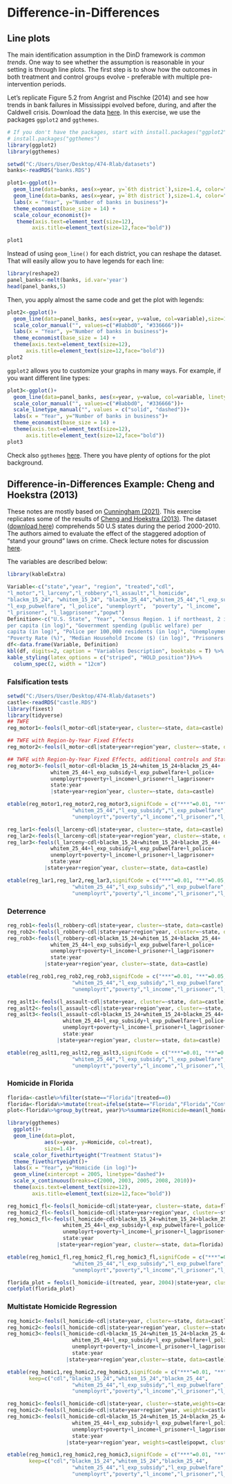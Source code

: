 # Difference-in-Differences

## Line plots

The main identification assumption in the DinD framework is *common trends*. One way to see whether the assumption is reasonable in your setting is through line plots. The first step is to show how the outcomes in both treatment and control groups evolve - preferable with multiple pre-intervention periods.

Let's replicate Figure 5.2 from Angrist and Pischke (2014) and see how trends in bank failures in Mississippi evolved before, during, and after the Caldwell crisis. Download the data [here](https://github.com/guerramarcelino/PolicyEval/raw/main/Datasets/banks.RDS). In this exercise, we use the packages `ggplot2` and `ggthemes`.

```r
# If you don't have the packages, start with install.packages("ggplot2") and
# install.packages("ggthemes")
library(ggplot2)
library(ggthemes)

setwd("C:/Users/User/Desktop/474-Rlab/datasets")
banks<-readRDS("banks.RDS")

plot1<-ggplot()+
  geom_line(data=banks, aes(x=year, y=`6th district`),size=1.4, color="#336666")+
  geom_line(data=banks, aes(x=year, y=`8th district`),size=1.4, color="#8abbd0")+
  labs(x = "Year", y="Number of banks in business")+
  theme_economist(base_size = 14) +
  scale_colour_economist()+
   theme(axis.text=element_text(size=12),
        axis.title=element_text(size=12,face="bold"))

plot1
```

Instead of using `geom_line()` for each district, you can reshape the dataset. That will easily allow you to have legends for each line:

```r
library(reshape2)
panel_banks<-melt(banks, id.var='year')
head(panel_banks,5)
```

Then, you apply almost the same code and get the plot with legends:

```r
plot2<-ggplot()+
  geom_line(data=panel_banks, aes(x=year, y=value, col=variable),size=1.4)+
  scale_color_manual("", values=c("#8abbd0", "#336666"))+
  labs(x = "Year", y="Number of banks in business")+
  theme_economist(base_size = 14) +
  theme(axis.text=element_text(size=12),
      axis.title=element_text(size=12,face="bold"))
plot2
```

`ggplot2` allows you to customize your graphs in many ways. For example, if you want different line types:

```r
plot3<-ggplot()+
  geom_line(data=panel_banks, aes(x=year, y=value, col=variable, linetype = variable),size=1.4)+
  scale_color_manual("", values=c("#8abbd0", "#336666"))+
  scale_linetype_manual("", values = c("solid", "dashed"))+
  labs(x = "Year", y="Number of banks in business")+
  theme_economist(base_size = 14) +
  theme(axis.text=element_text(size=12),
      axis.title=element_text(size=12,face="bold"))
plot3
```

Check also `ggthemes` [here](https://yutannihilation.github.io/allYourFigureAreBelongToUs/ggthemes/). There you have plenty of options for the plot background.

## Difference-in-Differences Example: Cheng and Hoekstra (2013)

These notes are mostly based on [Cunningham (2021)](https://mixtape.scunning.com/difference-in-differences.html?panelset6=r-code7&panelset4=r-code5&panelset7=r-code8&panelset5=r-code6#replicating-cheng2013-sort-of). This exercise replicates some of the results of [Cheng and Hoekstra (2013)](http://jhr.uwpress.org/content/48/3/821.short). The dataset ([download here](https://github.com/guerramarcelino/PolicyEval/raw/main/Datasets/castle.RDS)) comprehends 50 U.S states during the period 2000-2010. The authors aimed to evaluate the effect of the staggered adoption of "stand your ground" laws on crime. Check lecture notes for discussion [here](https://guerramarcelino.github.io/Econ474/Lectures/Lec6/lec6?panelset6=did-regression3&panelset7=2x2-difference-in-differences2&panelset8=regression-results4&panelset9=did-assumptions2&panelset10=threats-to-validity2&panelset11=deterrence2#31).

The variables are described below:

```r
library(kableExtra)

Variable<-c("state","year", "region", "treated","cdl",     
"l_motor","l_larceny","l_robbery","l_assault","l_homicide",      
"blackm_15_24", "whitem_15_24", "blackm_25_44","whitem_25_44","l_exp_subsidy",   
"l_exp_pubwelfare", "l_police", "unemployrt",  "poverty", "l_income",        
"l_prisoner", "l_lagprisoner","popwt")
Definition<-c("U.S. State", "Year", "Census Region. 1 if northeast, 2 if midwest, 3 if south and 4 if west", "1 if state is treated at any point from 2000 and 2010", "Treatment variable. Takes values from 0 to 1, depending on which month of the year the new law was passed", "Motor theft rate (in log)", "Larceny rate (in log)", "Robbery rate (in log)","Aggravated Assault rate (in log)", "Murder rate (in log)", "% of black male aged 15-24", "% of white male aged 15-24", "% of black male aged 25-44", "% of white male aged 25-44", "Government spending (assistance and subsidies)
per capita (in log)", "Government spending (public welfare) per
capita (in log)", "Police per 100,000 residents (in log)", "Unemployment Rate (%)",
"Poverty Rate (%)", "Median Household Income ($) (in log)", "Prisoners per 100,000 residents (in log)", "Lag prisoners per 100,000 residents (in log)", "State Population (used in the weighted regression)")
df<-data.frame(Variable, Definition)
kbl(df, digits=2, caption = "Variables Description", booktabs = T) %>%
kable_styling(latex_options = c("striped", "HOLD_position"))%>%
  column_spec(2, width = "12cm")

```

### Falsification tests

```r
setwd("C:/Users/User/Desktop/474-Rlab/datasets")
castle<-readRDS("castle.RDS")
library(fixest)
library(tidyverse)
## TWFE
reg_motor1<-feols(l_motor~cdl|state+year, cluster=~state, data=castle)

## TWFE with Region-by-Year Fixed Effects
reg_motor2<-feols(l_motor~cdl|state+year+region^year, cluster=~state, data=castle)

## TWFE with Region-by-Year Fixed Effects, additional controls and State-Specific Linear Time trends
reg_motor3<-feols(l_motor~cdl+blackm_15_24+whitem_15_24+blackm_25_44+
              whitem_25_44+l_exp_subsidy+l_exp_pubwelfare+l_police+
              unemployrt+poverty+l_income+l_prisoner+l_lagprisoner+
              state:year
              |state+year+region^year, cluster=~state, data=castle)

etable(reg_motor1,reg_motor2,reg_motor3,signifCode = c("***"=0.01, "**"=0.05, "*"=0.10),   keep=c("cdl","blackm_15_24","whitem_15_24","blackm_25_44",
                     "whitem_25_44","l_exp_subsidy","l_exp_pubwelfare","l_police",
                     "unemployrt","poverty","l_income","l_prisoner","l_lagprisoner"))
```

```r
reg_lar1<-feols(l_larceny~cdl|state+year, cluster=~state, data=castle)
reg_lar2<-feols(l_larceny~cdl|state+year+region^year, cluster=~state, data=castle)
reg_lar3<-feols(l_larceny~cdl+blackm_15_24+whitem_15_24+blackm_25_44+
              whitem_25_44+l_exp_subsidy+l_exp_pubwelfare+l_police+
              unemployrt+poverty+l_income+l_prisoner+l_lagprisoner+
              state:year
            |state+year+region^year, cluster=~state, data=castle)

etable(reg_lar1,reg_lar2,reg_lar3,signifCode = c("***"=0.01, "**"=0.05, "*"=0.10),   keep=c("cdl","blackm_15_24","whitem_15_24","blackm_25_44",
                     "whitem_25_44","l_exp_subsidy","l_exp_pubwelfare","l_police",
                     "unemployrt","poverty","l_income","l_prisoner","l_lagprisoner"))
```

### Deterrence

```r
reg_rob1<-feols(l_robbery~cdl|state+year, cluster=~state, data=castle)
reg_rob2<-feols(l_robbery~cdl|state+year+region^year, cluster=~state, data=castle)
reg_rob3<-feols(l_robbery~cdl+blackm_15_24+whitem_15_24+blackm_25_44+
              whitem_25_44+l_exp_subsidy+l_exp_pubwelfare+l_police+
              unemployrt+poverty+l_income+l_prisoner+l_lagprisoner+
              state:year
            |state+year+region^year, cluster=~state, data=castle)

etable(reg_rob1,reg_rob2,reg_rob3,signifCode = c("***"=0.01, "**"=0.05, "*"=0.10),   keep=c("cdl","blackm_15_24","whitem_15_24","blackm_25_44",
                     "whitem_25_44","l_exp_subsidy","l_exp_pubwelfare","l_police",
                     "unemployrt","poverty","l_income","l_prisoner","l_lagprisoner"))
```

```r
reg_aslt1<-feols(l_assault~cdl|state+year, cluster=~state, data=castle)
reg_aslt2<-feols(l_assault~cdl|state+year+region^year, cluster=~state, data=castle)
reg_aslt3<-feols(l_assault~cdl+blackm_15_24+whitem_15_24+blackm_25_44+
                  whitem_25_44+l_exp_subsidy+l_exp_pubwelfare+l_police+
                  unemployrt+poverty+l_income+l_prisoner+l_lagprisoner+
                  state:year
                |state+year+region^year, cluster=~state, data=castle)

etable(reg_aslt1,reg_aslt2,reg_aslt3,signifCode = c("***"=0.01, "**"=0.05, "*"=0.10),   keep=c("cdl","blackm_15_24","whitem_15_24","blackm_25_44",
                     "whitem_25_44","l_exp_subsidy","l_exp_pubwelfare","l_police",
                     "unemployrt","poverty","l_income","l_prisoner","l_lagprisoner"))
```

### Homicide in Florida

```r
florida<-castle%>%filter(state=="Florida"|treated==0)
florida<-florida%>%mutate(treat=ifelse(state=="Florida","Florida","Control Group"))
plot<-florida%>%group_by(treat, year)%>%summarize(Homicide=mean(l_homicide))

library(ggthemes)
  ggplot()+
  geom_line(data=plot,
            aes(x=year, y=Homicide, col=treat),
            size=1.4)+
  scale_color_fivethirtyeight("Treatment Status")+
  theme_fivethirtyeight()+
  labs(x = "Year", y="Homicide (in log)")+
  geom_vline(xintercept = 2005, linetype="dashed")+
  scale_x_continuous(breaks=c(2000, 2003, 2005, 2008, 2010))+
  theme(axis.text=element_text(size=12),
        axis.title=element_text(size=12,face="bold"))
```


```r
reg_homic1_fl<-feols(l_homicide~cdl|state+year, cluster=~state, data=florida)
reg_homic2_fl<-feols(l_homicide~cdl|state+year+region^year, cluster=~state, data=florida)
reg_homic3_fl<-feols(l_homicide~cdl+blackm_15_24+whitem_15_24+blackm_25_44+
                  whitem_25_44+l_exp_subsidy+l_exp_pubwelfare+l_police+
                  unemployrt+poverty+l_income+l_prisoner+l_lagprisoner+
                  state:year
                |state+year+region^year, cluster=~state, data=florida)

etable(reg_homic1_fl,reg_homic2_fl,reg_homic3_fl,signifCode = c("***"=0.01, "**"=0.05, "*"=0.10),   keep=c("cdl","blackm_15_24","whitem_15_24","blackm_25_44",
                     "whitem_25_44","l_exp_subsidy","l_exp_pubwelfare","l_police",
                     "unemployrt","poverty","l_income","l_prisoner","l_lagprisoner"))
```

```r
florida_plot = feols(l_homicide~i(treated, year, 2004)|state+year, cluster=~state, data=florida)
coefplot(florida_plot)
```

### Multistate Homicide Regression

```r
reg_homic1<-feols(l_homicide~cdl|state+year, cluster=~state, data=castle)
reg_homic2<-feols(l_homicide~cdl|state+year+region^year, cluster=~state, data=castle)
reg_homic3<-feols(l_homicide~cdl+blackm_15_24+whitem_15_24+blackm_25_44+
                     whitem_25_44+l_exp_subsidy+l_exp_pubwelfare+l_police+
                     unemployrt+poverty+l_income+l_prisoner+l_lagprisoner+
                     state:year
                   |state+year+region^year,cluster=~state, data=castle)

etable(reg_homic1,reg_homic2,reg_homic3,signifCode = c("***"=0.01, "**"=0.05, "*"=0.10),
       keep=c("cdl","blackm_15_24","whitem_15_24","blackm_25_44",
                     "whitem_25_44","l_exp_subsidy","l_exp_pubwelfare","l_police",
                     "unemployrt","poverty","l_income","l_prisoner","l_lagprisoner"))
```


```r
reg_homic1<-feols(l_homicide~cdl|state+year, cluster=~state,weights=castle$popwt, data=castle)
reg_homic2<-feols(l_homicide~cdl|state+year+region^year, weights=castle$popwt, cluster=~state, data=castle)
reg_homic3<-feols(l_homicide~cdl+blackm_15_24+whitem_15_24+blackm_25_44+
                     whitem_25_44+l_exp_subsidy+l_exp_pubwelfare+l_police+
                     unemployrt+poverty+l_income+l_prisoner+l_lagprisoner+
                     state:year
                   |state+year+region^year, weights=castle$popwt, cluster=~state, data=castle)

etable(reg_homic1,reg_homic2,reg_homic3,signifCode = c("***"=0.01, "**"=0.05, "*"=0.10),
       keep=c("cdl","blackm_15_24","whitem_15_24","blackm_25_44",
                     "whitem_25_44","l_exp_subsidy","l_exp_pubwelfare","l_police",
                     "unemployrt","poverty","l_income","l_prisoner","l_lagprisoner"))
```
